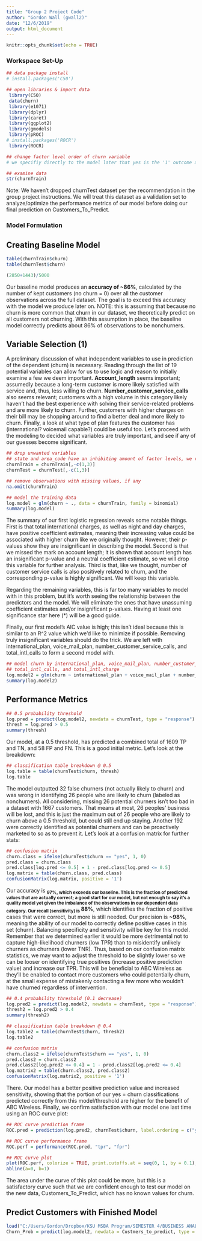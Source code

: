 ```yaml
---
title: "Group 2 Project Code"
author: "Gordon Wall (gwall2)"
date: "12/6/2019"
output: html_document
---
```


```r
knitr::opts_chunk$set(echo = TRUE)
```

### Workspace Set-Up
```r
## data package install
# install.packages('C50')

## open libraries & import data
 library(C50)
 data(churn)
 library(e1071)
 library(dplyr)
 library(caret)
 library(ggplot2)
 library(gmodels)
 library(pROC)
# install.packages('ROCR')
 library(ROCR)
```

```r
## change factor level order of churn variable
# we specifiy directly to the model later that yes is the '1' outcome and so we hold off on changing the factor level orders here

## examine data
str(churnTrain)
```
Note: We haven't dropped churnTest dataset per the recommendation in the group project instructions. We will treat this dataset as a validation set to analyze/optimize the performance metrics of our model before doing our final prediction on Customers_To_Predict.

### Model Formulation

## Creating Baseline Model
```r
table(churnTrain$churn)
table(churnTest$churn)
```
```r
(2850+1443)/5000
```
Our baseline model produces an **accuracy of ~86%**, calculated by the number of kept customers (no churn = 0) over all the customer observations across the full dataset. The goal is to exceed this accuracy with the model we produce later on. NOTE: this is assuming that because no churn is more common that churn in our dataset, we theoretically predict on all customers not churning. With this assumption in place, the baseline model correctly predicts about 86% of observations to be nonchurners. 

## Variable Selection (1)
A preliminary discussion of what independent variables to use in prediction of the dependent (churn) is necessary. Reading through the list of 19 potential variables can allow for us to use logic and reason to initially examine a few we deem important. **Account_length** seems important; assumedly because a long-term customer is more likely satisfied with service and, thus, less willing to churn. **Number_customer_service_calls** also seems relevant; customers with a high volume in this category likely haven't had the best experience with solving their service-related problems and are more likely to churn. Further, customers with higher charges on their bill may be shopping around to find a better deal and more likely to churn. Finally, a look at what type of plan features the customer has (international? voicemail capable?) could be useful too. Let's proceed with the modeling to decided what variables are truly important, and see if any of our guesses become significant.

```r
## drop unwanted variables
## state and area_code have an inhibiting amount of factor levels, we remove them
churnTrain = churnTrain[,-c(1,3)]
churnTest = churnTest[,-c(1,3)]

## remove observations with missing values, if any
na.omit(churnTrain)

## model the training data
log.model = glm(churn ~ ., data = churnTrain, family = binomial)
summary(log.model)
```
The summary of our first logistic regression reveals some notable things. First is that total international charges, as well as night and day charges, have positive coefficient estimates, meaning their increasing value could be associated with higher churn like we originally thought. However, their p-values show they are insignificant in describing the model. Second is that we missed the mark on account length; it is shown that account length has an insignificant p-value and a neutral coefficient estimate, so we will drop this variable for further analysis. Third is that, like we thought, number of customer service calls is also positively related to churn, and the corresponding p-value is highly significant. We will keep this variable.

Regarding the remaining variables, this is far too many variables to model with in this problem, but it's worth seeing the relationship between the predictors and the model. We will eliminate the ones that have unassuming coefficient estimates and/or insignificant p-values. Having at least one significance star here (*) will be a good guide.

Finally, our first model's AIC value is high; this isn't ideal because this is similar to an R^2 value which we'd like to minimize if possible. Removing truly insignificant variables should do the trick. We are left with international_plan, voice_mail_plan, number_customer_service_calls, and total_intl_calls to form a second model with.

```r
## model churn by international_plan, voice_mail_plan, number_customer_service_calls,
## total_intl_calls, and total_intl_charge
log.model2 = glm(churn ~ international_plan + voice_mail_plan + number_customer_service_calls + total_intl_calls, data = churnTrain, family = binomial)
summary(log.model2)
```

## Performance Metrics
```r
## 0.5 probability threshold
log.pred = predict(log.model2, newdata = churnTest, type = "response")
thresh = log.pred > 0.5
summary(thresh)
```
Our model, at a 0.5 threshold, has predicted a combined total of 1609 TP and TN, and 58 FP and FN. This is a good initial metric. Let's look at the breakdown:

```r
## classification table breakdown @ 0.5
log.table = table(churnTest$churn, thresh)
log.table
```
The model outputted 32 false churners (not actually likely to churn) and was wrong in identifying 26 people who are likely to churn (labeled as nonchurners). All considering, missing 26 potential churners isn't too bad in a dataset with 1667 customers. That means at most, 26 peoples' business will be lost, and this is just the maximum out of 26 people who are likely to churn above a 0.5 threshold, but could still end up staying. Another 192 were correctly identified as potential churners and can be proactively marketed to so as to prevent it. Let's look at a confusion matrix for further stats:

```r
## confusion matrix
churn.class = ifelse(churnTest$churn == "yes", 1, 0)
pred.class = churn.class
pred.class[log.pred <= 0.5] = 1 - pred.class[log.pred <= 0.5]
log.matrix = table(churn.class, pred.class)
confusionMatrix(log.matrix, positive = '1')
```
Our accuracy is **~97%**, which exceeds our baseline. This is the fraction of predicted values that are actually correct; a good start for our model, but not enough to say it's a quality model yet given the imbalance of the observations in our dependent data category. Our recall (sensitivity) is **~88%**, which identifies the fraction of positive cases that were correct, but more is still needed. Our precision is **~98%**, meaning the ability of our model to correctly define positive cases in this set (churn). Balancing specificity and sensitivity will be key for this model. Remember that we determined earlier it would be more detrimental not to capture high-likelihood churners (low TPR) than to misidentify unlikely churners as churners (lower TNR). Thus, based on our confusion matrix statistics, we may want to adjust the threshold to be slightly lower so we can be looser on identifying true positives (increase positive prediction value) and increase our TPR. This will be beneficial to ABC Wireless as they'll be enabled to contact more customers who could potentially churn, at the small expense of mistakenly contacting a few more who wouldn't have churned regardless of intervention.

```r
## 0.4 probability threshold (0.1 decrease)
log.pred2 = predict(log.model2, newdata = churnTest, type = "response")
thresh2 = log.pred2 > 0.4
summary(thresh2)
```

```r
## classification table breakdown @ 0.4
log.table2 = table(churnTest$churn, thresh2)
log.table2
```

```r
## confusion matrix
churn.class2 = ifelse(churnTest$churn == "yes", 1, 0)
pred.class2 = churn.class2
pred.class2[log.pred2 <= 0.4] = 1 - pred.class2[log.pred2 <= 0.4]
log.matrix2 = table(churn.class2, pred.class2)
confusionMatrix(log.matrix2, positive = '1')
```
There. Our model has a better positive prediction value and increased sensitivity, showing that the portion of our yes = churn classifications predicted correctly from this model/threshold are higher for the benefit of ABC Wireless. Finally, we confirm satisfaction with our model one last time using an ROC curve plot:

```r
## ROC curve prediction frame
ROC.pred = prediction(log.pred2, churnTest$churn, label.ordering = c("yes", "no"))

## ROC curve performance frame
ROC.perf = performance(ROC.pred, "tpr", "fpr")

## ROC curve plot
plot(ROC.perf, colorize = TRUE, print.cutoffs.at = seq(0, 1, by = 0.1), text.adj = c(-0.2, 1.7))
abline(a=0, b=1)
```
The area under the curve of this plot could be more, but this is a satisfactory curve such that we are confident enough to test our model on the new data, Customers_To_Predict, which has no known values for churn.

## Predict Customers with Finished Model
```r
load("C:/Users/Gordon/Dropbox/KSU MSBA Program/SEMESTER 4/BUSINESS ANALYTICS 64036/Exam/Customers_To_Predict.RData")
Churn_Prob = predict(log.model2, newdata = Custmers_to_predict, type = "response")
```

